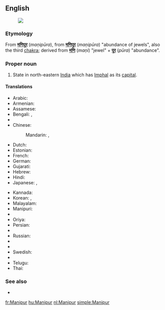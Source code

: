 ==English==
{{wikipedia}}
[[Image:Manipur in India (disputed hatched).svg|thumb|]]
===Etymology===
From {{etyl|hi}} '''[[मणिपूर]]''' (''maṇipūra''), from {{etyl|sa}} '''[[मणिपूर]]''' (''maṇipūra'') "abundance of jewels", also the third [[chakra]]; derived from '''[[मणि]]''' (''maṇi'') "jewel" + '''[[पूर]]''' (''pūra'') "abundance".

===Proper noun===
{{en-proper noun}}

# State in north-eastern [[India]] which has [[Imphal]] as its [[capital]].

====Translations====
{{trans-top|Manipur, India}}
* Arabic: {{t-|ar|مانيبور|m|tr=manibuur}}
* Armenian: {{t-|hy|Մանիպուր|tr=Manipur}}
* Assamese: {{t|as|মণিপুৰ|sc=Beng}}
* Bengali: {{t-|bn|মিণপুর|tr=miṇapura|sc=Beng}}, {{t-|bn|মণিপুর|sc=Beng}}
* {{trreq|Chhattisgarhi}}
* Chinese:
*: Mandarin: {{t|cmn|曼尼普爾邦|tr=Běndìzhìlǐ|sc=Hani}}, {{t|cmn|曼尼普尔邦|tr=Mànnípǔ'ěr-bāng|sc=Hani}}
* Dutch: {{t+|nl|Manipur}}
* Estonian: {{t-|et|Manipur}}
* French: {{t+|fr|Manipur}}
* German: {{t-|de|Manipur}}
* Gujarati: {{t|gu|મણિપુર|sc=Gujr}}
* Hebrew: {{t-|he|מאניפור}}
* Hindi: {{t-|hi|मणिपूर|tr=maṇipūr}}
* Japanese: {{t-|ja|マニプル州|tr=Manipuru-shū}}, {{t-|ja|マニプル|tr=Manipuru}}
{{trans-mid}}
* Kannada: {{t|kn|ಮಣಿಪುರ|sc=Knda}}
* Korean: {{t-|ko|마니푸르 주|tr=Manipureu ju|sc=Hang}},  {{t-|ko|마니푸르|tr=Manipureu|sc=Hang}}
* Malayalam: {{t|ml|മണിപ്പൂർ|sc=Mlym}}
* Manipuri: {{tø|mni|মণিপুর|tr=maṇipur}}
* {{trreq|Marathi}}
* Oriya: {{t|or|ମଣିପୁର|sc=Orya}}
* Persian: {{t-|fa|مانی‌پور}}
* {{trreq|Punjabi}}
* Russian: {{t-|ru|Манипур|m|tr=Manipúr}}
* {{trreq|Santali}}
* {{trreq|Sikkimese}}
* Swedish: {{t-|sv|Manipur}}
* {{trreq|Tamil}}
* Telugu: {{t+|te|మణిపూర్}}
* Thai: {{t-|th|รัฐมณีปุระ|tr=rát má-nee-bpù-rá}}
{{trans-bottom}}

===See also===
* {{list|en|states of India}}


[[fr:Manipur]]
[[hu:Manipur]]
[[nl:Manipur]]
[[simple:Manipur]]